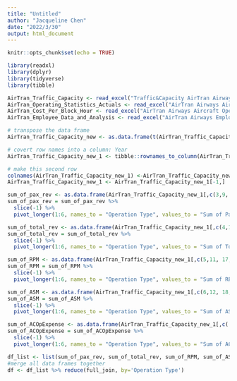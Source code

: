 ```yaml
---
title: "Untitled"
author: "Jacqueline Chen"
date: "2022/3/30"
output: html_document
---
```


```r
knitr::opts_chunk$set(echo = TRUE)
```

```r
library(readxl)
library(dplyr)
library(tidyverse)
library(tibble)
```

```r
AirTran_Traffic_Capacity <- read_excel("Traffic&Capacity AirTran Airways.xls")
AirTran_Operating_Statistics_Actuals <- read_excel("AirTran Airways Aircraft Operating StatisticsActuals.xlsx", skip = 2)
AirTran_Cost_Per_Block_Hour <- read_excel("AirTran Airways Aircraft Operating Statistics- Cost Per Block Hour (Unadjusted).xlsx", skip = 2)
AirTran_Employee_Data_and_Analysis <- read_excel("AirTran Airways Employee Data and Analysis.xlsx", skip = 2)
```

```r
# transpose the data frame 
AirTran_Traffic_Capacity_new <- as.data.frame(t(AirTran_Traffic_Capacity))

# covert row names into a column: Year 
AirTran_Traffic_Capacity_new_1 <- tibble::rownames_to_column(AirTran_Traffic_Capacity_new[,1:36], "Year") 

# make this second row 
colnames(AirTran_Traffic_Capacity_new_1) <-AirTran_Traffic_Capacity_new_1[1,]
AirTran_Traffic_Capacity_new_1 <- AirTran_Traffic_Capacity_new_1[-1,] 
```

```r
sum_of_pax_rev <- as.data.frame(AirTran_Traffic_Capacity_new_1[,c(3,9, 15,21, 27, 33)]) 
sum_of_pax_rev = sum_of_pax_rev %>% 
  slice(-1) %>%
  pivot_longer(1:6, names_to = "Operation Type", values_to = "Sum of Pax Rev")

sum_of_total_rev <- as.data.frame(AirTran_Traffic_Capacity_new_1[,c(4,10, 16,22, 28, 34)]) 
sum_of_total_rev = sum_of_total_rev %>% 
  slice(-1) %>%
  pivot_longer(1:6, names_to = "Operation Type", values_to = "Sum of Total Rev")

sum_of_RPM <- as.data.frame(AirTran_Traffic_Capacity_new_1[,c(5,11, 17,23, 29, 35)]) 
sum_of_RPM = sum_of_RPM %>% 
  slice(-1) %>%
  pivot_longer(1:6, names_to = "Operation Type", values_to = "Sum of RPM")

sum_of_ASM <- as.data.frame(AirTran_Traffic_Capacity_new_1[,c(6,12, 18,24, 30, 36)]) 
sum_of_ASM = sum_of_ASM %>% 
  slice(-1) %>%
  pivot_longer(1:6, names_to = "Operation Type", values_to = "Sum of ASM")

sum_of_ACOpExpense <- as.data.frame(AirTran_Traffic_Capacity_new_1[,c( 7,13, 19,25, 31, 37)]) 
sum_of_ACOpExpense = sum_of_ACOpExpense %>% 
  slice(-1) %>%
  pivot_longer(1:6, names_to = "Operation Type", values_to = "Sum of ACOpExpense")

```

```r
df_list <- list(sum_of_pax_rev, sum_of_total_rev, sum_of_RPM, sum_of_ASM, sum_of_ACOpExpense)      
#merge all data frames together
df <- df_list %>% reduce(full_join, by='Operation Type')
```


